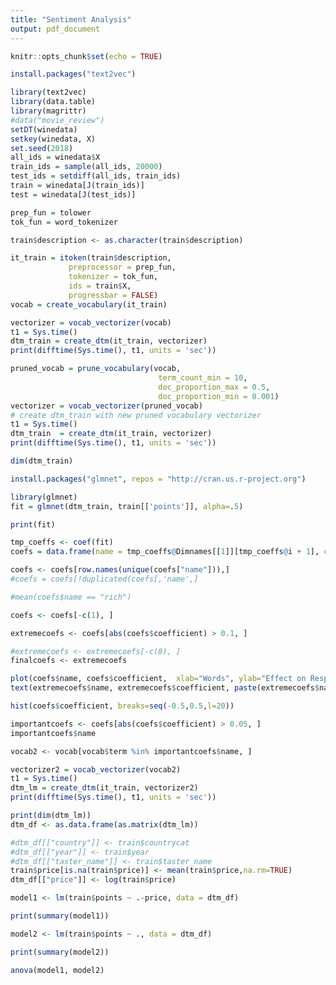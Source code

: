 ```yaml
---
title: "Sentiment Analysis"
output: pdf_document
---
```


```r
knitr::opts_chunk$set(echo = TRUE)
```


```r
install.packages("text2vec")
```


```r
library(text2vec)
library(data.table)
library(magrittr)
#data("movie_review")
setDT(winedata)
setkey(winedata, X)
set.seed(2018)
all_ids = winedata$X
train_ids = sample(all_ids, 20000)
test_ids = setdiff(all_ids, train_ids)
train = winedata[J(train_ids)]
test = winedata[J(test_ids)]
```

```r
prep_fun = tolower
tok_fun = word_tokenizer

train$description <- as.character(train$description)      

it_train = itoken(train$description, 
             preprocessor = prep_fun, 
             tokenizer = tok_fun, 
             ids = train$X, 
             progressbar = FALSE)
vocab = create_vocabulary(it_train)
```

```r
vectorizer = vocab_vectorizer(vocab)
t1 = Sys.time()
dtm_train = create_dtm(it_train, vectorizer)
print(difftime(Sys.time(), t1, units = 'sec'))
```



```r
pruned_vocab = prune_vocabulary(vocab, 
                                 term_count_min = 10, 
                                 doc_proportion_max = 0.5,
                                 doc_proportion_min = 0.001)
vectorizer = vocab_vectorizer(pruned_vocab)
# create dtm_train with new pruned vocabulary vectorizer
t1 = Sys.time()
dtm_train  = create_dtm(it_train, vectorizer)
print(difftime(Sys.time(), t1, units = 'sec'))

dim(dtm_train)
```

```r
install.packages("glmnet", repos = "http://cran.us.r-project.org")
```


```r
library(glmnet)
fit = glmnet(dtm_train, train[['points']], alpha=.5)
```

```r
print(fit)
```


```r
tmp_coeffs <- coef(fit)
coefs = data.frame(name = tmp_coeffs@Dimnames[[1]][tmp_coeffs@i + 1], coefficient = tmp_coeffs@x)
```

```r
coefs <- coefs[row.names(unique(coefs["name"])),]
#coefs = coefs[!duplicated(coefs[,'name',]

#mean(coefs$name == "rich")
```

```r
coefs <- coefs[-c(1), ]
```

```r
extremecoefs <- coefs[abs(coefs$coefficient) > 0.1, ] 
```

```r
#extremecoefs <- extremecoefs[-c(8), ]
finalcoefs <- extremecoefs
```


```r
plot(coefs$name, coefs$coefficient,  xlab="Words", ylab="Effect on Response")
text(extremecoefs$name, extremecoefs$coefficient, paste(extremecoefs$name, round(extremecoefs$coefficient, 2), sep=", "), cex=0.6)
```

```r
hist(coefs$coefficient, breaks=seq(-0.5,0.5,l=20))
```

```r
importantcoefs <- coefs[abs(coefs$coefficient) > 0.05, ] 
importantcoefs$name
```

```r
vocab2 <- vocab[vocab$term %in% importantcoefs$name, ]

vectorizer2 = vocab_vectorizer(vocab2)
t1 = Sys.time()
dtm_lm = create_dtm(it_train, vectorizer2)
print(difftime(Sys.time(), t1, units = 'sec'))
```



```r
print(dim(dtm_lm))
dtm_df <- as.data.frame(as.matrix(dtm_lm))
```


```r
#dtm_df[["country"]] <- train$countrycat
#dtm_df[["year"]] <- train$year
#dtm_df[["taster_name"]] <- train$taster_name
train$price[is.na(train$price)] <- mean(train$price,na.rm=TRUE)  
dtm_df[["price"]] <- log(train$price)

```


```r
model1 <- lm(train$points ~ .-price, data = dtm_df)
```

```r
print(summary(model1))
```

```r
model2 <- lm(train$points ~ ., data = dtm_df)
```

```r
print(summary(model2))
```

```r
anova(model1, model2)
```

